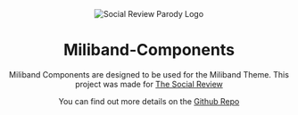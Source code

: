 <Meta title="Overview / Introduction " />

<style>
div {
	text-align: center;
}
</style>

<div>
<img alt="Social Review Parody Logo" src="cover.png">

# Miliband-Components

Miliband Components are designed to be used for the Miliband Theme. This project was made for [The Social Review](https://www.thesocialreview.co.uk/)

You can find out more details on the [Github Repo](https://github.com/JacobWeinbren/miliband-components)
</div>

